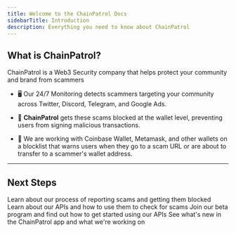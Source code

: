 ```yaml
---
title: Welcome to the ChainPatrol Docs
sidebarTitle: Introduction
description: Everything you need to know about ChainPatrol
---
```


## What is ChainPatrol?

ChainPatrol is a Web3 Security company that helps protect your community and brand from scammers

- 🖥️ Our 24/7 Monitoring detects scammers targeting your community across Twitter, Discord, Telegram, and Google Ads.

- 🔐 **ChainPatrol** gets these scams blocked at the wallet level, preventing users from signing malicious transactions.

- 🤝 We are working with Coinbase Wallet, Metamask, and other wallets on a blocklist that warns users when they go to a scam URL or are about to transfer to a scammer's wallet address.

---

## Next Steps

<CardGroup cols={2}>
  <Card title="Reporting Flow" icon="user-police" href="/reporting-flow/overview">
    Learn about our process of reporting scams and getting them blocked
  </Card>
  <Card title="API Docs" icon="book" href="/external-api/overview">
    Learn about our APIs and how to use them to check for scams
  </Card>
  <Card title="Beta Program" icon="flask" href="/general/beta">
    Join our beta program and find out how to get started using our APIs
  </Card>
  <Card title="Changelog" icon="rocket" href="https://chainpatrol.io/changelog">
    See what's new in the ChainPatrol app and what we're working on
  </Card>
</CardGroup>
